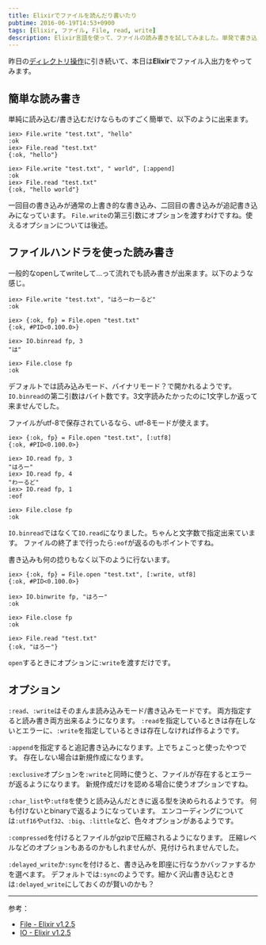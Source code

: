```yaml
---
title: Elixirでファイルを読んだり書いたり
pubtime: 2016-06-19T14:53+0900
tags: [Elixir, ファイル, File, read, write]
description: Elixir言語を使って、ファイルの読み書きを試してみました。単発で書き込むだけの場合と、ファイルハンドラを使う方法の2種類があるようです。
---
```


昨日の[ディレクトリ操作](/blog/2016/06/elixir-file-handling.html)に引き続いて、本日は**Elixir**でファイル入出力をやってみます。

## 簡単な読み書き
単純に読み込む/書き込むだけならものすごく簡単で、以下のように出来ます。
```
iex> File.write "test.txt", "hello"
:ok
iex> File.read "test.txt"
{:ok, "hello"}

iex> File.write "test.txt", " world", [:append]
:ok
iex> File.read "test.txt"
{:ok, "hello world"}
```
一回目の書き込みが通常の上書き的な書き込み、二回目の書き込みが追記書き込みになっています。
`File.write`の第三引数にオプションを渡すわけですね。使えるオプションについては後述。

## ファイルハンドラを使った読み書き
一般的なopenしてwriteして…って流れでも読み書きが出来ます。以下のような感じ。
```
iex> File.write "test.txt", "はろーわーるど"
:ok

iex> {:ok, fp} = File.open "test.txt"
{:ok, #PID<0.100.0>}

iex> IO.binread fp, 3
"は"

iex> File.close fp
:ok
```
デフォルトでは読み込みモード、バイナリモード？で開かれるようです。
`IO.binread`の第二引数はバイト数です。3文字読みたかったのに1文字しか返って来ませんでした。

ファイルがutf-8で保存されているなら、utf-8モードが使えます。
```
iex> {:ok, fp} = File.open "test.txt", [:utf8]
{:ok, #PID<0.100.0>}

iex> IO.read fp, 3
"はろー"
iex> IO.read fp, 4
"わーるど"
iex> IO.read fp, 1
:eof

iex> File.close fp
:ok
```
`IO.binread`ではなくて`IO.read`になりました。ちゃんと文字数で指定出来ています。
ファイルの終了まで行ったら`:eof`が返るのもポイントですね。

書き込みも何の捻りもなく以下のように行ないます。
```
iex> {:ok, fp} = File.open "test.txt", [:write, utf8]
{:ok, #PID<0.100.0>}

iex> IO.binwrite fp, "はろー"
:ok

iex> File.close fp
:ok

iex> File.read "test.txt"
{:ok, "はろー"}
```
`open`するときにオプションに`:write`を渡すだけです。

## オプション
`:read`、`:write`はそのまんま読み込みモード/書き込みモードです。
両方指定すると読み書き両方出来るようになります。
`:read`を指定しているときは存在しないとエラーに、`:write`を指定しているときは存在しなければ作るようです。

`:append`を指定すると追記書き込みになります。上でちょこっと使ったやつです。
存在しない場合は新規作成になります。

`:exclusive`オプションを`:write`と同時に使うと、ファイルが存在するとエラーが返るようになります。
新規作成だけを認める場合に使うオプションですね。

`:char_list`や`:utf8`を使うと読み込んだときに返る型を決められるようです。
何も付けないとbinaryで返るようになっています。
エンコーディングについては`:utf16`や`utf32`、`:big`、`:little`など、色々オプションがあるようです。

`:compressed`を付けるとファイルがgzipで圧縮されるようになります。
圧縮レベルなどのオプションもあるのかもしれませんが、見付けられませんでした。

`:delayed_write`か`:sync`を付けると、書き込みを即座に行なうかバッファするかを選べます。
デフォルトでは`:sync`のようです。細かく沢山書き込むときは`:delayed_write`にしておくのが賢いのかも？

---

参考：
- [File - Elixir v1.2.5](http://elixir-lang.org/docs/stable/elixir/File.html)
- [IO - Elixir v1.2.5](http://elixir-lang.org/docs/stable/elixir/IO.html)

